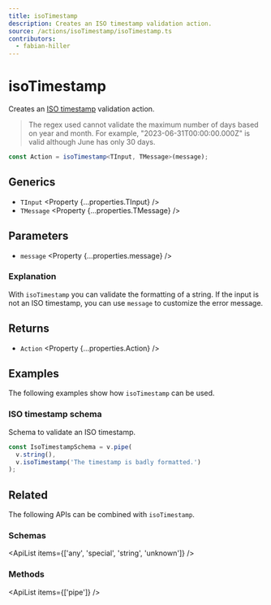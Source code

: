 ```yaml
---
title: isoTimestamp
description: Creates an ISO timestamp validation action.
source: /actions/isoTimestamp/isoTimestamp.ts
contributors:
  - fabian-hiller
---
```



# isoTimestamp

Creates an [ISO timestamp](https://en.wikipedia.org/wiki/ISO_8601) validation action.

> The regex used cannot validate the maximum number of days based on year and month. For example, "2023-06-31T00:00:00.000Z" is valid although June has only 30 days.

```ts
const Action = isoTimestamp<TInput, TMessage>(message);
```

## Generics

- `TInput` <Property {...properties.TInput} />
- `TMessage` <Property {...properties.TMessage} />

## Parameters

- `message` <Property {...properties.message} />

### Explanation

With `isoTimestamp` you can validate the formatting of a string. If the input is not an ISO timestamp, you can use `message` to customize the error message.

## Returns

- `Action` <Property {...properties.Action} />

## Examples

The following examples show how `isoTimestamp` can be used.

### ISO timestamp schema

Schema to validate an ISO timestamp.

```ts
const IsoTimestampSchema = v.pipe(
  v.string(),
  v.isoTimestamp('The timestamp is badly formatted.')
);
```

## Related

The following APIs can be combined with `isoTimestamp`.

### Schemas

<ApiList items={['any', 'special', 'string', 'unknown']} />

### Methods

<ApiList items={['pipe']} />
